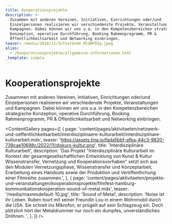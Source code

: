 ```yaml
---
title: Kooperationsprojekte
description: >-
  Zusammen mit anderen Vereinen, Initiativen, Einrichtungen oder/und
  Einzelpersonen realisieren wir verschiedenste Projekte, Veranstaltungen und
  Kampagnen. Dabei können wir uns u.a. in den Kompetenzbereichen strategische
  Konzeption, operative Durchführung, Booking Rahmenprogramm, PR &
  Öffentlichkeitsarbeit und Networking einbringen.
teaser: /media/2018/11/Infostände_MldWFD3g.jpeg
alias:
  - /kooperationsprojekte/allgemeine-informationen.html
_template: simple
---
```


# Kooperationsprojekte

Zusammen mit anderen Vereinen, Initiativen, Einrichtungen oder/und Einzelpersonen realisieren wir verschiedenste Projekte, Veranstaltungen und Kampagnen. Dabei können wir uns u.a. in den Kompetenzbereichen strategische Konzeption, operative Durchführung, Booking Rahmenprogramm, PR & Öffentlichkeitsarbeit und Networking einbringen.

<ContentGallery
  pages={[
    {
      page: 'content/pages/aktivitaeten/netzwerk-und-oeffentlichkeitsarbeit/interdisziplinaere-kulturarbeit/interdisziplinare-kulturarbeit.mdx',
      teaser:
        'https://assets.tina.io/fada5bbf-afba-44c3-9820-739cae10698c/2022/11/diskurs-kultur.png',
      title: 'Interdisziplinäre Kulturarbeit',
      description:
        'Das Projekt "Interdisziplinäre Kulturarbeit im Kontext der gesamtgesellschaftlichen Entwicklung von Kunst & Kultur Wissenstransfer, Vernetzung und Kooperationsvorhaben" setzt sich aus den Modulen Vernetzungsphase, Wissenstransfer und Konzeptarbeit, Erarbeitung eines Handouts sowie der Produktion und Veröffentlichung einer Filmreihe zusammen.',
    },
    {
      page: 'content/pages/aktivitaeten/projekte-und-veranstaltungen/kooperationsprojekte/filmfest-hamburg-kommunikationskooperation-sound-of-metal.mdx',
      teaser: '/media/maxresdefault-10.jpg',
      title: 'Sound of Metal',
      description:
        'Noise ist ihr Leben. Ruben tourt mit seiner Freundin Lou in einem Wohnmobil durch die USA. Sie schreit ins Mikrofon, er prügelt auf sein Schlagzeug ein. Doch plötzlich hört der Metaldrummer nur noch ein dumpfes, unverständliches Dröhnen. ',
    },
  ]}
/>
